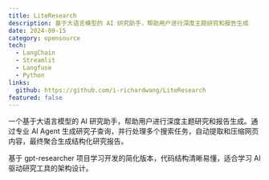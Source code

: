 ```yaml
---
title: LiteResearch
description: 基于大语言模型的 AI 研究助手，帮助用户进行深度主题研究和报告生成
date: 2024-09-15
category: opensource
tech:
  - LangChain
  - Streamlit
  - Langfuse
  - Python
links:
  github: https://github.com/i-richardwang/LiteResearch
featured: false
---
```


一个基于大语言模型的 AI 研究助手，帮助用户进行深度主题研究和报告生成。通过专业 AI Agent 生成研究子查询，并行处理多个搜索任务，自动提取和压缩网页内容，最终聚合生成结构化研究报告。

基于 gpt-researcher 项目学习开发的简化版本，代码结构清晰易懂，适合学习 AI 驱动研究工具的架构设计。
